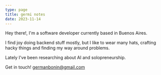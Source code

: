 ```yaml
---
type: page
title: germi notes
date: 2023-11-14
---
```


Hey there!, I'm a software developer currently based in Buenos Aires. 

I find joy doing backend stuff mostly, but I like to wear many hats, crafting hacky things and finding my way around problems.

Lately I've been researching about AI and solopreneurship.

Get in touch! germanbonin@gmail.com
